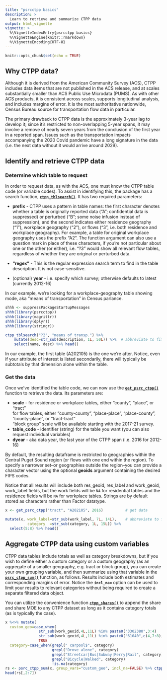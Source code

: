 ```yaml
---
title: "psrcctpp basics"
description: >
  Learn to retrieve and summarize CTPP data
output: html_vignette
vignette: >
  %\VignetteIndexEntry{psrcctpp basics}
  %\VignetteEngine{knitr::rmarkdown}
  %\VignetteEncoding{UTF-8}
---
```


```r
knitr::opts_chunk$set(echo = TRUE)

```

## Why CTPP data?

Although it is derived from the American Community Survey (ACS), CTPP includes data items that are not published in the ACS release, and at scales substantially smaller than ACS Public Use Microdata (PUMS). As with other ACS products, it is consistent across scales, supports longitudinal analysis, and includes margins of error. It is the most authoritative nationwide, Census Bureau source for transportation flow data in particular.

The primary drawback to CTPP data is the approximately 3-year lag to develop it; since it's restricted to non-overlapping 5-year spans, it may involve a remove of nearly seven years from the conclusion of the first year in a reported span. Issues such as the transportation impacts accompanying the 2020 Covid pandemic have a long signature in the data (i.e. the next data without it would arrive around 2029).

## Identify and retrieve CTPP data

### Determine which table to request

In order to request data, as with the ACS, one must know the CTPP table code (or variable codes). To assist in identifying this, the package has a search function, [**`ctpp_tblsearch()`**](https://psrc.github.io/psrcctpp/reference/ctpp_tblsearch.html). It has two required parameters: 

  * **prefix** - CTPP uses a pattern in table names: the first character denotes whether a table is originally reported data ("A"; confidential data is suppressed) or perturbed ("B"; some noise infusion instead of suppression), and the second indicates either residence geography ("1"), workplace geography ("2"), or flows ("3", i.e. both residence and workplace geography). For example, a table for original workplace geography uses the prefix "A2". The function argument can also use a question mark in place of these characters, if you're not particular about one or the other (or either), i.e. "?3" would show all relevant flow tables, regardless of whether they are original or perturbed data.

  * **"regex"** - This is the regular expression search term to find in the table description. It is not case-sensitive.
  * (optional) **year** - i.e. specify which survey; otherwise defaults to latest (currently 2012-16)
  
In our example, we're looking for a workplace-geography table showing mode, aka "means of transportation" in Census parlance.

```r
shhh <- suppressPackageStartupMessages
shhh(library(psrcctpp))
shhh(library(magrittr))
shhh(library(dplyr))
shhh(library(stringr))

ctpp_tblsearch("?2", "means of transp.") %>%
    mutate(desc=str_sub(description, 1L, 50L)) %>%  # abbreviate to fit in frame
    select(name, desc) %>% head()

```
In our example, the first table (A202105) is the one we're after. Notice, even if your attribute of interest is listed secondarily, there will typically be subtotals by that dimension alone within the table.

### Get the data

Once we've identified the table code, we can now use the [**`get_psrc_ctpp()`**](https://psrc.github.io/psrcctpp/reference/get_psrc_ctpp.html) function to retrieve the data. Its parameters are:

  * **scale** - for residence or workplace tables, either "county", "place", or "tract"  
            for flow tables, either "county-county", "place-place", "place-county", "county-place", or "tract-tract"  
            "block group" scale will be available starting with the 2017-21 survey.  
  * **table_code** - identifier (string) for the table you want (you can also request individual variables)
  * **dyear** - aka data year, the last year of the CTPP span (i.e. 2016 for 2012-16)

By default, the resulting dataframe is restricted to geographies within the Central Puget Sound region (or flows with one end within the region). To specify a narrower set--or geographies outside the region--you can provide a character vector using the optional **geoids** argument containing the desired FIPS codes.

Notice that all results will include both res_geoid, res_label and work_geoid, work_label fields, but the work fields will be `NA` for residential tables and the residence fields will be `NA` for workplace tables. Strings are by default stored as characters rather than Factor datatype.

```r
x <- get_psrc_ctpp("tract", "A202105", 2016)          # get data

mutate(x, work_label=str_sub(work_label, 7L, 14L),    # abbreviate to fit in frame
          category  =str_sub(category, 1L, 15L)) %>%
  select(5:8) %>% head()                   

```

## Aggregate CTPP data using custom variables

CTPP data tables include totals as well as category breakdowns, but if you wish to define either a custom category or a custom geography (as an aggregate of a smaller geography, e.g. tract or block group), you can create your own grouping variable, and then summarize using that variable in the [**`psrc_ctpp_sum()`**](https://psrc.github.io/psrcctpp/reference/ctpp_stat.html) function, as follows. Results include both estimates and corresponding margins of error. Notice the **`incl_na=`** option can be used to limit your results to relevant categories without being required to create a separate filtered data object. 
  
You can utilize the convenience function [**`ctpp_shares()`**](https://psrc.github.io/psrcctpp/reference/ctpp_shares.html) to append the share and share MOE to any CTPP dataset as long as it contains category totals (as is typically the case).

```r
x %<>% mutate(
  custom_geo=case_when(
               str_sub(work_geoid,4L,11L) %in% paste0("3302380",3:4)         ~ "Downtown Bellevue",
               str_sub(work_geoid,4L,11L) %in% paste0("61040",c(4,7:8),"00") ~ "Downtown Everett",
               TRUE                                                          ~ NA_character_),
  category=case_when(grepl(" carpool$", category)                       ~"Carpool",
                     grepl("Drove alone", category)                     ~"Drove Alone",
                     grepl("Streetcar|Bus|Subway|Ferry|Rail", category) ~"Transit",
                     grepl("Bicycle|Walked", category)                  ~"Bike/Ped",
                     !is.na(category)                                   ~category))
rs <- psrc_ctpp_sum(x, group_vars="custom_geo", incl_na=FALSE) %>% ctpp_shares()
head(rs[,2:7])

```
